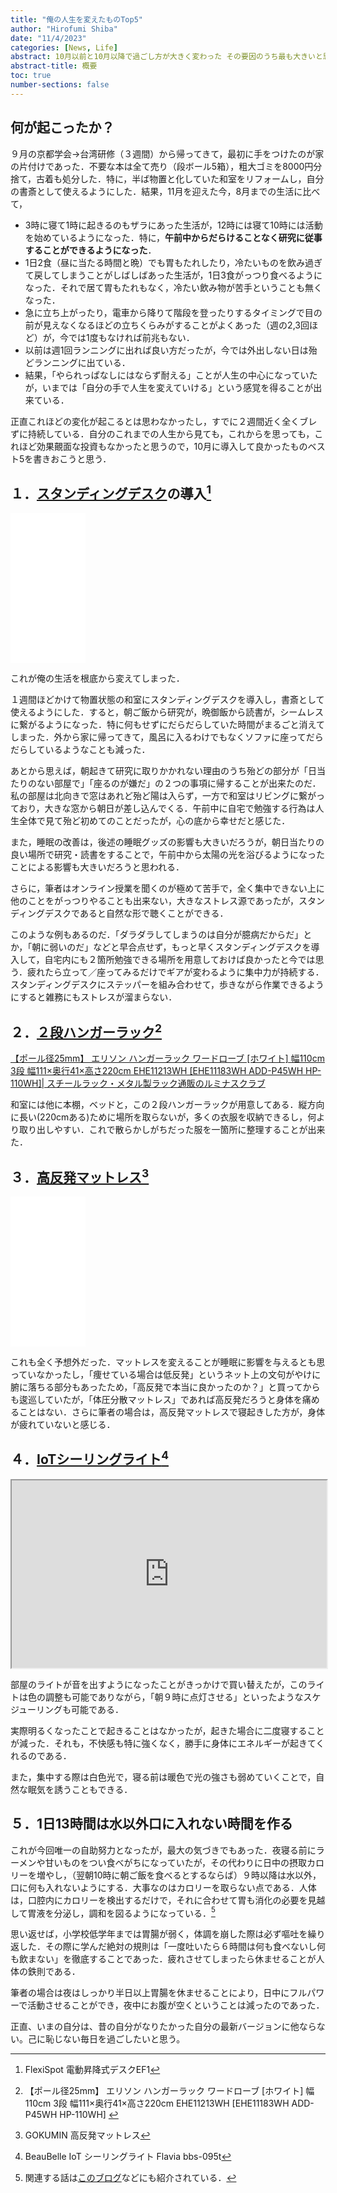 ```yaml
---
title: "俺の人生を変えたものTop5"
author: "Hirofumi Shiba"
date: "11/4/2023"
categories: [News, Life]
abstract: 10月以前と10月以降で過ごし方が大きく変わった その要因のうち最も大きいと思われるもの５つを紹介
abstract-title: 概要
toc: true
number-sections: false
---
```


## 何が起こったか？

９月の京都学会→台湾研修（３週間）から帰ってきて，最初に手をつけたのが家の片付けであった．不要な本は全て売り（段ボール5箱），粗大ゴミを8000円分捨て，古着も処分した．特に，半ば物置と化していた和室をリフォームし，自分の書斎として使えるようにした．結果，11月を迎えた今，8月までの生活に比べて，

- 3時に寝て1時に起きるのもザラにあった生活が，12時には寝て10時には活動を始めているようになった．特に，**午前中からだらけることなく研究に従事することができるようになった**．
- 1日2食（昼に当たる時間と晩）でも胃もたれしたり，冷たいものを飲み過ぎて戻してしまうことがしばしばあった生活が，1日3食がっつり食べるようになった．それで居て胃もたれもなく，冷たい飲み物が苦手ということも無くなった．
- 急に立ち上がったり，電車から降りて階段を登ったりするタイミングで目の前が見えなくなるほどの立ちくらみがすることがよくあった（週の2,3回ほど）が，今では1度もなければ前兆もない．
- 以前は週1回ランニングに出れば良い方だったが，今では外出しない日は殆どランニングに出ている．
- 結果，「やられっぱなしにはならず耐える」ことが人生の中心になっていたが，いまでは「自分の手で人生を変えていける」という感覚を得ることが出来ている．

正直これほどの変化が起こるとは思わなかったし，すでに２週間近く全くブレずに持続している．自分のこれまでの人生から見ても，これからを思っても，これほど効果覿面な投資もなかったと思うので，10月に導入して良かったものベスト5を書きおこうと思う．

## １．[スタンディングデスク](https://www.amazon.co.jp/gp/product/B092CVMP7K/ref=ppx_yo_dt_b_asin_title_o00_s00?ie=UTF8&psc=1)の導入^[FlexiSpot 電動昇降式デスクEF1]

```{=html}
<iframe sandbox="allow-popups allow-scripts allow-modals allow-forms allow-same-origin" style="width:120px;height:240px;" marginwidth="0" marginheight="0" scrolling="no" frameborder="0" src="//rcm-fe.amazon-adsystem.com/e/cm?lt1=_blank&bc1=FFFFFF&IS2=1&bg1=FFFFFF&fc1=000000&lc1=0000FF&t=162348-22&language=ja_JP&o=9&p=8&l=as4&m=amazon&f=ifr&ref=as_ss_li_til&asins=B092CVMP7K&linkId=8c67cac96fbb96fd64373cde6f8fc733"></iframe>
```

これが俺の生活を根底から変えてしまった．

１週間ほどかけて物置状態の和室にスタンディングデスクを導入し，書斎として使えるようにした．すると，朝ご飯から研究が，晩御飯から読書が，シームレスに繋がるようになった．特に何もせずにだらだらしていた時間がまるごと消えてしまった．外から家に帰ってきて，風呂に入るわけでもなくソファに座ってだらだらしているようなことも減った．

あとから思えば，朝起きて研究に取りかかれない理由のうち殆どの部分が「日当たりのない部屋で」「座るのが嫌だ」の２つの事項に帰することが出来たのだ．私の部屋は北向きで窓はあれど殆ど陽は入らず，一方で和室はリビングに繋がっており，大きな窓から朝日が差し込んでくる．午前中に自宅で勉強する行為は人生全体で見て殆ど初めてのことだったが，心の底から幸せだと感じた．

また，睡眠の改善は，後述の睡眠グッズの影響も大きいだろうが，朝日当たりの良い場所で研究・読書をすることで，午前中から太陽の光を浴びるようになったことによる影響も大きいだろうと思われる．

さらに，筆者はオンライン授業を聞くのが極めて苦手で，全く集中できない上に他のことをがっつりやることも出来ない，大きなストレス源であったが，スタンディングデスクであると自然な形で聴くことができる．

このような例もあるのだ．「ダラダラしてしまうのは自分が臆病だからだ」とか，「朝に弱いのだ」などと早合点せず，もっと早くスタンディングデスクを導入して，自宅内にも２箇所勉強できる場所を用意しておけば良かったと今では思う．疲れたら立って／座ってみるだけでギアが変わるように集中力が持続する．スタンディングデスクにステッパーを組み合わせて，歩きながら作業できるようにすると雑務にもストレスが溜まらない．

## ２．[２段ハンガーラック](https://www.luminous-club.com/products/detail/product_1324/)^[【ポール径25mm】 エリソン ハンガーラック ワードローブ [ホワイト] 幅110cm 3段 幅111×奥行41×高さ220cm EHE11213WH [EHE11183WH ADD-P45WH HP-110WH] ]

```{=html}
<a class="embedly-card" href="https://www.luminous-club.com/products/detail/product_1324/">【ポール径25mm】 エリソン ハンガーラック ワードローブ [ホワイト] 幅110cm 3段 幅111×奥行41×高さ220cm EHE11213WH [EHE11183WH ADD-P45WH HP-110WH]| スチールラック・メタル製ラック通販のルミナスクラブ</a><script async src="//cdn.embedly.com/widgets/platform.js" charset="UTF-8"></script>
```

和室には他に本棚，ベッドと，この２段ハンガーラックが用意してある．縦方向に長い(220cmある)ために場所を取らないが，多くの衣服を収納できるし，何より取り出しやすい．これで散らかしがちだった服を一箇所に整理することが出来た．

## ３．[高反発マットレス](https://www.amazon.co.jp/gp/product/B07PXZQHBV/ref=ppx_yo_dt_b_asin_title_o09_s00?ie=UTF8&th=1)^[GOKUMIN 高反発マットレス]

```{=html}
<iframe sandbox="allow-popups allow-scripts allow-modals allow-forms allow-same-origin" style="width:120px;height:240px;" marginwidth="0" marginheight="0" scrolling="no" frameborder="0" src="//rcm-fe.amazon-adsystem.com/e/cm?lt1=_blank&bc1=000000&IS2=1&bg1=FFFFFF&fc1=000000&lc1=0000FF&t=162348-22&language=ja_JP&o=9&p=8&l=as4&m=amazon&f=ifr&ref=as_ss_li_til&asins=B07PXZQHBV&linkId=ee09b3c9ebe8b09ed10e19bfef0590d2"></iframe>
```

これも全く予想外だった．マットレスを変えることが睡眠に影響を与えるとも思っていなかったし，「痩せている場合は低反発」というネット上の文句がやけに腑に落ちる部分もあったため，「高反発で本当に良かったのか？」と買ってからも逡巡していたが，「体圧分散マットレス」であれば高反発だろうと身体を痛めることはない．さらに筆者の場合は，高反発マットレスで寝起きした方が，身体が疲れていないと感じる．

## ４．[IoTシーリングライト](https://beaubelle.shop/shopdetail/000000001967/)^[BeauBelle IoT シーリングライト Flavia bbs-095t]

<iframe src="https://beaubelle.shop/shopdetail/000000001967/" width="100%" height="300">
<p>Your browser does not support iframes.</p>
</iframe>

部屋のライトが音を出すようになったことがきっかけで買い替えたが，このライトは色の調整も可能でありながら，「朝９時に点灯させる」といったようなスケジューリングも可能である．

実際明るくなったことで起きることはなかったが，起きた場合に二度寝することが減った．それも，不快感も特に強くなく，勝手に身体にエネルギーが起きてくれるのである．

また，集中する際は白色光で，寝る前は暖色で光の強さも弱めていくことで，自然な眠気を誘うこともできる．

## ５．1日13時間は水以外口に入れない時間を作る

これが今回唯一の自助努力となったが，最大の気づきでもあった．夜寝る前にラーメンや甘いものをつい食べがちになっていたが，その代わりに日中の摂取カロリーを増やし，（翌朝10時に朝ご飯を食べるとするならば）９時以降は水以外，口に何も入れないようにする．大事なのはカロリーを取らない点である．人体は，口腔内にカロリーを検出するだけで，それに合わせて胃も消化の必要を見越して胃液を分泌し，調和を図るようになっている．^[関連する話は[このブログ](https://yuchrszk.blogspot.com/2021/01/blog-post_21.html)などにも紹介されている．]

思い返せば，小学校低学年までは胃腸が弱く，体調を崩した際は必ず嘔吐を繰り返した．その際に学んだ絶対の規則は「一度吐いたら６時間は何も食べないし何も飲まない」を徹底することであった．疲れさせてしまったら休ませることが人体の鉄則である．

筆者の場合は夜はしっかり半日以上胃腸を休ませることにより，日中にフルパワーで活動させることができ，夜中にお腹が空くということは減ったのであった．


正直、いまの自分は、昔の自分がなりたかった自分の最新バージョンに他ならない。己に恥じない毎日を過ごしたいと思う。